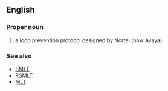 ==English==

===Proper noun===
{{en-proper noun}}

# {{lb|en|computing}} {{io|lang=en|[[w:Nortel Simple Loop Prevention Protocol|Simple Loop Prevention Protocol]]|}} a loop prevention protocol designed by Nortel (now Avaya)

===See also===
* [[SMLT]]
* [[RSMLT]]
* [[MLT]]